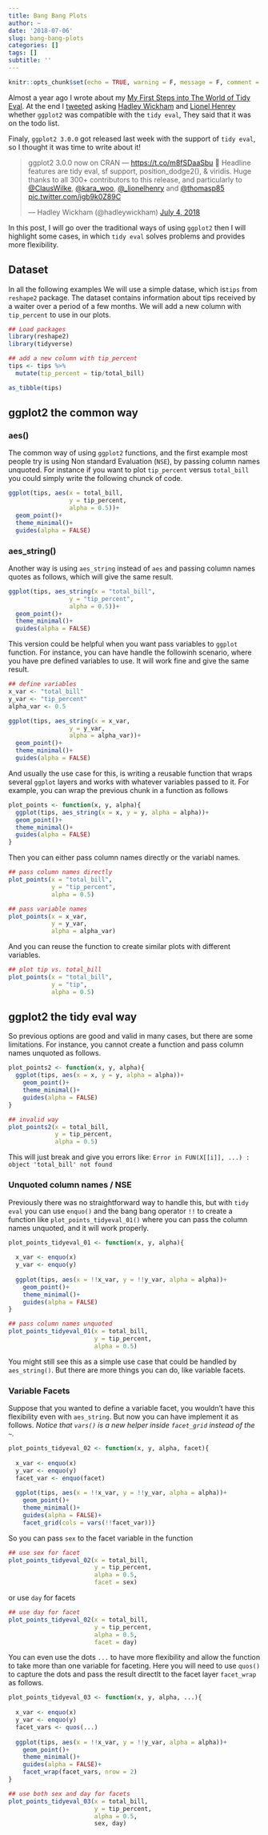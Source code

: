 ```yaml
---
title: Bang Bang Plots
author: ~
date: '2018-07-06'
slug: bang-bang-plots
categories: []
tags: []
subtitle: ''
---
```


```r
knitr::opts_chunk$set(echo = TRUE, warning = F, message = F, comment = "", eval = T)
```


Almost a year ago I wrote about my [My First Steps into The World of Tidy Eval](http://www.onceupondata.com/2017/08/12/my-first-steps-into-the-world-of-tidyeval/). At the end I [tweeted](https://twitter.com/OmaymaS_/status/887329478669729793) asking [Hadley Wickham](https://twitter.com/hadleywickham) and [Lionel Henrey](https://twitter.com/_lionelhenry) whether `ggplot2` was compatible with the `tidy eval`, They said that it was on the todo list.

Finaly, `ggplot2 3.0.0` got released last week with the support of `tidy eval`, so I thought it was time to write about it!

<blockquote class="twitter-tweet" data-lang="en"><p lang="en" dir="ltr">ggplot2 3.0.0 now on CRAN — <a href="https://t.co/m8fSDaaSbu">https://t.co/m8fSDaaSbu</a> 🎉 Headline features are tidy eval, sf support, position_dodge2(), &amp; viridis. Huge thanks to all 300+ contributors to this release, and particularly to <a href="https://twitter.com/ClausWilke?ref_src=twsrc%5Etfw">@ClausWilke</a>, <a href="https://twitter.com/kara_woo?ref_src=twsrc%5Etfw">@kara_woo</a>,  <a href="https://twitter.com/_lionelhenry?ref_src=twsrc%5Etfw">@_lionelhenry</a> and <a href="https://twitter.com/thomasp85?ref_src=twsrc%5Etfw">@thomasp85</a> <a href="https://t.co/igb9k0Z89C">pic.twitter.com/igb9k0Z89C</a></p>&mdash; Hadley Wickham (@hadleywickham) <a href="https://twitter.com/hadleywickham/status/1014511041609453568?ref_src=twsrc%5Etfw">July 4, 2018</a></blockquote>
<script async src="https://platform.twitter.com/widgets.js" charset="utf-8"></script>


In this post, I will go over the traditional ways of using `ggplot2` then I will highlight some cases, in which `tidy eval` solves problems and provides more flexibility. 

## Dataset

In all the following examples We will use a simple datase, which is`tips` from `reshape2` package. The dataset contains information about tips received by a waiter over a period of a few months. We will add a new column with `tip_percent` to use in our plots.

```r
## Load packages
library(reshape2)
library(tidyverse)
```
```r
## add a new column with tip_percent
tips <- tips %>% 
  mutate(tip_percent = tip/total_bill)

as_tibble(tips)
```


## ggplot2 the common way

### aes()

The common way of using `ggplot2` functions, and the first example most people try is using Non standard Evaluation (`NSE`), by passing column names unquoted. For instance if you want to plot `tip_percent` versus `total_bill` you could simply write the following chunck of code.

```r
ggplot(tips, aes(x = total_bill,
                 y = tip_percent,
                 alpha = 0.5))+
  geom_point()+
  theme_minimal()+
  guides(alpha = FALSE)
```

### aes_string()

Another way is using `aes_string` instead of `aes` and passing column names quotes as follows, which will give the same result.

```r
ggplot(tips, aes_string(x = "total_bill",
                 y = "tip_percent",
                 alpha = 0.5))+
  geom_point()+
  theme_minimal()+
  guides(alpha = FALSE)
```

This version could be helpful when you want pass variables to `ggplot` function. For instance, you can have handle the followinh scenario, where you have pre defined variables to use. It will work fine and give the same result.

```r

## define variables
x_var <- "total_bill"
y_var <- "tip_percent"
alpha_var <- 0.5

ggplot(tips, aes_string(x = x_var,
                 y = y_var,
                 alpha = alpha_var))+
  geom_point()+
  theme_minimal()+
  guides(alpha = FALSE)
```

And usually the use case for this, is writing a reusable function that wraps several `ggplot` layers and works with whatever variables passed to it. For example, you can wrap the previous chunk in a function as follows

```r
plot_points <- function(x, y, alpha){
  ggplot(tips, aes_string(x = x, y = y, alpha = alpha))+
  geom_point()+
  theme_minimal()+
  guides(alpha = FALSE)
}
```

Then you can either pass column names directly or the variabl names.

```r
## pass column names directly
plot_points(x = "total_bill",
            y = "tip_percent",
            alpha = 0.5)

## pass variable names
plot_points(x = x_var,
            y = y_var,
            alpha = alpha_var)

```

And you can reuse the function to create similar plots with different variables.
```r
## plot tip vs. total_bill
plot_points(x = "total_bill",
            y = "tip",
            alpha = 0.5)
```

## ggplot2 the tidy eval way

So previous options are good and valid in many cases, but there are some limitations. For instance, you cannot create a function and pass column names unquoted as follows. 

```r
plot_points2 <- function(x, y, alpha){
  ggplot(tips, aes(x = x, y = y, alpha = alpha))+
    geom_point()+
    theme_minimal()+
    guides(alpha = FALSE)
}

## invalid way
plot_points2(x = total_bill,
             y = tip_percent,
             alpha = 0.5)
```
This will just break and give you errors like:
`Error in FUN(X[[i]], ...) : object 'total_bill' not found`

### Unquoted column names / NSE 

Previously there was no straightforward way to handle this, but with `tidy eval` you can use `enquo()` and the bang bang operator `!!` to create a function like `plot_points_tidyeval_01()` where you can pass the column names unquoted, and it will work properly.

```r
plot_points_tidyeval_01 <- function(x, y, alpha){
  
  x_var <- enquo(x)
  y_var <- enquo(y)
  
  ggplot(tips, aes(x = !!x_var, y = !!y_var, alpha = alpha))+
    geom_point()+
    theme_minimal()+
    guides(alpha = FALSE)
}

## pass column names unquoted 
plot_points_tidyeval_01(x = total_bill,
                        y = tip_percent,
                        alpha = 0.5)
```

You might still see this as a simple use case that could be handled by `aes_string()`. But there are more things you can do, like variable facets.

### Variable Facets 

Suppose that you wanted to define a variable facet, you wouldn't have this flexibility even with `aes_string`. But now you can have implement it as follows. 
*Notice that `vars()` is a new helper inside `facet_grid` instead of the `~`.*


```r
plot_points_tidyeval_02 <- function(x, y, alpha, facet){
  
  x_var <- enquo(x)
  y_var <- enquo(y)
  facet_var <- enquo(facet)
  
  ggplot(tips, aes(x = !!x_var, y = !!y_var, alpha = alpha))+
    geom_point()+
    theme_minimal()+
    guides(alpha = FALSE)+
    facet_grid(cols = vars(!!facet_var))}

```

So you can pass `sex` to the facet variable in the function

```r

## use sex for facet
plot_points_tidyeval_02(x = total_bill,
                        y = tip_percent,
                        alpha = 0.5,
                        facet = sex)
```
or use `day` for facets 

```r
## use day for facet
plot_points_tidyeval_02(x = total_bill,
                        y = tip_percent,
                        alpha = 0.5,
                        facet = day)
```


You can even use the dots `...` to have more flexibility and allow the function to take more than one variable for faceting. Here you will need to use `quos()` to capture the dots and pass the result directlt to the facet layer `facet_wrap` as follows.


```r
plot_points_tidyeval_03 <- function(x, y, alpha, ...){
  
  x_var <- enquo(x)
  y_var <- enquo(y)
  facet_vars <- quos(...)
  
  ggplot(tips, aes(x = !!x_var, y = !!y_var, alpha = alpha))+
    geom_point()+
    theme_minimal()+
    guides(alpha = FALSE)+
    facet_wrap(facet_vars, nrow = 2)
}

## use both sex and day for facets
plot_points_tidyeval_03(x = total_bill,
                        y = tip_percent,
                        alpha = 0.5,
                        sex, day)
```



